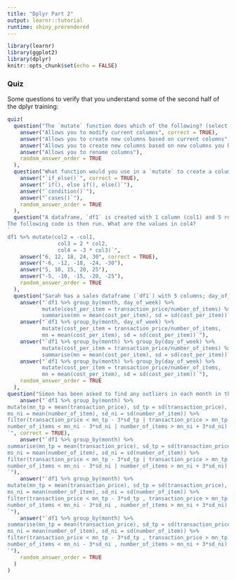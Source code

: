```yaml
---
title: "Dplyr Part 2"
output: learnr::tutorial
runtime: shiny_prerendered
---
```


```r
library(learnr)
library(ggplot2)
library(dplyr)
knitr::opts_chunk$set(echo = FALSE)
```


### Quiz

Some questions to verify that you understand some of the second half of the dplyr training:

```r
quiz(
  question("The `mutate` function does which of the following? (select all that apply)",
    answer("Allows you to modify current columns", correct = TRUE),
    answer("Allows you to create new columns based on current columns", correct = TRUE),
    answer("Allows you to create new columns based on new columns you have just created", correct = TRUE),
    answer("Allows you to rename columns"),
    random_answer_order = TRUE
  ),
  question("What function would you use in a `mutate` to create a column based on a conditional statement",
    answer("`if_else()`", correct = TRUE),
    answer("`if(), else if(), else()`"),
    answer("`condition()`"),
    answer("`cases()`"),
    random_answer_order = TRUE
  ),
  question("A dataframe, `df1` is created with 1 column (col1) and 5 rows, populated with the numbers 1-5.
The following code is then run. What are the values in col4?
`
df1 %>% mutate(col2 = -col1,
                col3 = 2 * col2,
                col4 = -3 * col3)`",
    answer("6, 12, 18, 24, 30", correct = TRUE),
    answer("-6, -12, -18, -24, -30"),
    answer("5, 10, 15, 20, 25"),
    answer("-5, -10, -15, -20, -25"),
    random_answer_order = TRUE
  ),
  question("Sarah has a sales dataframe (`df1`) with 5 columns; day_of_week, month, transaction_ID, transaction_price, number_of_items, and wants to find the mean and standard deviation of the average price per item for each transaction, per day and month. Which code should she use?",
    answer("`df1 %>% group_by(month, day_of_week) %>% 
           mutate(cost_per_item = transaction_price/number_of_items) %>%
           summarise(mn = mean(cost_per_item), sd = sd(cost_per_item))`", correct = TRUE),
    answer("`df1 %>% group_by(month, day_of_week) %>% 
           mutate(cost_per_item = transaction_price/number_of_items,
           mn = mean(cost_per_item), sd = sd(cost_per_item))`"),
    answer("`df1 %>% group_by(month) %>% group_by(day_of_week) %>% 
           mutate(cost_per_item = transaction_price/number_of_items) %>%
           summarise(mn = mean(cost_per_item), sd = sd(cost_per_item))`"),
    answer("`df1 %>% group_by(month) %>% group_by(day_of_week) %>% 
           mutate(cost_per_item = transaction_price/number_of_items,
           mn = mean(cost_per_item), sd = sd(cost_per_item))`"),
    random_answer_order = TRUE
  ),
question("Simon has been asked to find any outliers in each month in the same dataset, we class an outlier as any sale that has a price more than 3 standard deviations away from the mean (in either direction), or has a number of items more than 3 sd away from the mean (in either direction). Which code should he use?",
    answer("`df1 %>% group_by(month) %>% 
mutate(mn_tp = mean(transaction_price), sd_tp = sd(transaction_price),
ms_ni = mean(number_of_item), sd_ni = sd(number_of_item)) %>%
filter(transaction_price < mn_tp - 3*sd_tp | transaction_price > mn_tp + 3*sd_tp |
number_of_items < mn_ni - 3*sd_ni | number_of_items > mn_ni + 3*sd_ni)
`", correct = TRUE),
    answer("`df1 %>% group_by(month) %>% 
summarise(mn_tp = mean(transaction_price), sd_tp = sd(transaction_price),
ms_ni = mean(number_of_item), sd_ni = sd(number_of_item)) %>%
filter(transaction_price < mn_tp - 3*sd_tp | transaction_price > mn_tp + 3*sd_tp |
number_of_items < mn_ni - 3*sd_ni | number_of_items > mn_ni + 3*sd_ni)
`"),
    answer("`df1 %>% group_by(month) %>% 
mutate(mn_tp = mean(transaction_price), sd_tp = sd(transaction_price),
ms_ni = mean(number_of_item), sd_ni = sd(number_of_item)) %>%
filter(transaction_price < mn_tp - 3*sd_tp , transaction_price > mn_tp + 3*sd_tp ,
number_of_items < mn_ni - 3*sd_ni , number_of_items > mn_ni + 3*sd_ni)
`"),
    answer("`df1 %>% group_by(month) %>% 
summarise(mn_tp = mean(transaction_price), sd_tp = sd(transaction_price),
ms_ni = mean(number_of_item), sd_ni = sd(number_of_item)) %>%
filter(transaction_price < mn_tp - 3*sd_tp , transaction_price > mn_tp + 3*sd_tp ,
number_of_items < mn_ni - 3*sd_ni , number_of_items > mn_ni + 3*sd_ni)
`"),
    random_answer_order = TRUE
  )
)
```


